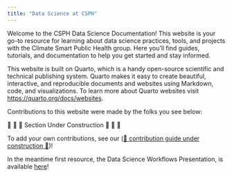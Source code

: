 ```yaml
---
title: "Data Science at CSPH"
---
```


Welcome to the CSPH Data Science Documentation! This website is your go-to resource for learning about data science practices, tools, and projects with the Climate Smart Public Health group. Here you'll find guides, tutorials, and documentation to help you get started and stay informed.

This website is built on Quarto, which is a handy open-source scientific and technical publishing system. Quarto makes it easy to create beautiful, interactive, and reproducible documents and websites using Markdown, code, and visualizations. To learn more about Quarto websites visit <https://quarto.org/docs/websites>.


Contributions to this website were made by the folks you see below:

🚧 🚧 🚧 Section Under Construction 🚧 🚧 🚧

To add your own contributions, see our ([🚧 contribution guide under construction 🚧]())!

In the meantime first resource, the Data Science Workflows Presentation, is available [here](https://climate-smart-public-health.github.io/data-science-workflows-presentation/)!